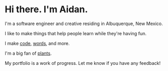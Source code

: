 
# Hi there. I'm Aidan.

I'm a software engineer and creative residing in Albuquerque, New Mexico.

I like to make things that help people learn while they're having fun.

I make [code](https://github.com/SnailBones), [words](https://medium.com/@snailbones), and <ScrollLink to="#portfolio">more</ScrollLink>.

I'm a big fan of [plants](https://www.inaturalist.org/observations/29496000).

My portfolio is a work of progress. <ScrollLink to="#contact">Let me know</ScrollLink> if you have any feedback!
